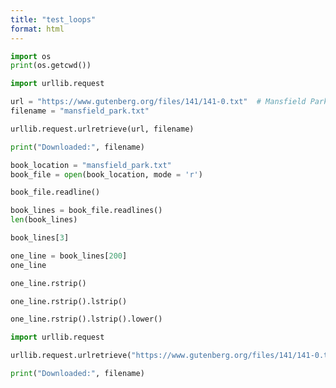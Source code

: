 ```yaml
---
title: "test_loops"
format: html
---
```


```python
import os
print(os.getcwd())
```

```python
import urllib.request

url = "https://www.gutenberg.org/files/141/141-0.txt"  # Mansfield Park
filename = "mansfield_park.txt"

urllib.request.urlretrieve(url, filename)

print("Downloaded:", filename)

```

```python
book_location = "mansfield_park.txt"
book_file = open(book_location, mode = 'r')
```

```python
book_file.readline()
```

```python
book_lines = book_file.readlines()
len(book_lines)
```

```python
book_lines[3]
```

```python
one_line = book_lines[200]
one_line
```

```python
one_line.rstrip()
```

```python
one_line.rstrip().lstrip()
```

```python
one_line.rstrip().lstrip().lower()
```

```python

import urllib.request

urllib.request.urlretrieve("https://www.gutenberg.org/files/141/141-0.txt", "mansfield_park.txt")

print("Downloaded:", filename)

```